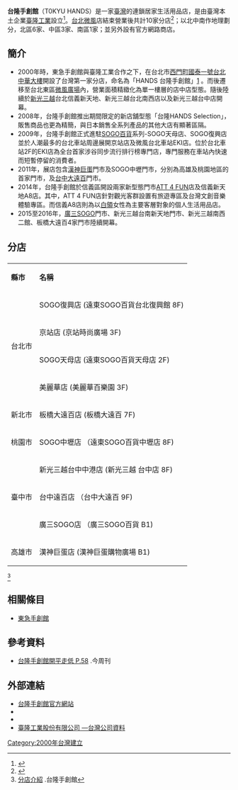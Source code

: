 {{Infobox Company 
| company_name = 臺隆手創館
| company_name_en =T0KYU HANDS
| company_logo = 
| company_type = [[股份有限公司|股份有限公司]]
| company_slogan = 
| image = 
| image_caption = 
| traded_as = 非上市
| local_code_name = TW
| local_code = 03538906
| foundation = 2000年
| location = {{TWN}}[[臺北市|臺北市]][[中山區_(臺北市)|中山區]]松江路261號12樓
| locations = 10
| area_served = [[台灣|台灣]]
| key_people = [[董事長|董事長]]：黃教漳 <br>[[總經理|總經理]]：黃教漳 
| founder =
| industry =連鎖居家生活用品店
| products = 家庭用品<br>[[家具|家具]]<br>[[手工藝|手工藝]]產品<br>[[五金|五金]]用品<br>[[電器|電器]]<br>[[燈飾|燈飾]]<br>[[玩具|玩具]]<br>[[文具|文具]]<br>[[派對|派對]]用品<br>[[行李|行李]]<br>[[露營|露營]]用品<br>
| capital = [[新台幣|新台幣]]500,000,000元
| revenue = [[新台幣|新台幣]]500,000,000元
| operating_income = 
| net_income = 
| num_employees = 
| accounting_period = 
| parent = <br>臺隆工業股份有限公司
| subsid = 
| homepage =https://www.hands.com.tw/p4-shop.asp
| footnotes = 
| width = 
}}

'''台隆手創館'''（T0KYU HANDS）是一家[[臺灣|臺灣]]的連鎖居家生活用品店，是由臺灣本土企業[[臺隆工業|臺隆工業]]設立<ref>{{cite news |author1=何秀玲 |title=台隆跨界結盟 讓1+1>2 |url=https://udn.com/news/story/7241/5140121 |accessdate=2021-01-21 |work=經濟日報 |date=2021-01-02 |archive-date=2021-01-29 |archive-url=https://web.archive.org/web/20210129013257/https://udn.com/news/story/7241/5140121 |dead-url=no }}</ref>。[[台北|台北]][[微風廣場|微風]]店結束營業後共計10家分店<ref>{{cite news |author1=江佩君 |title=台隆手創館首家旗艦店 營業19年的微風店今晚熄燈 |url=https://udn.com/news/story/7160/4900912 |accessdate=2021-01-21 |work=聯合報 |date=2020-09-30 |archive-date=2021-01-28 |archive-url=https://web.archive.org/web/20210128214934/https://udn.com/news/story/7160/4900912 |dead-url=no }}</ref>；以北中南作地理劃分，北區6家、中區3家、南區1家；並另外設有官方網路商店。

==簡介==
*2000年時，東急手創館與臺隆工業合作之下，在台北市[[西門町|西門町]][[國泰一號不動產投資信託基金|國泰一號台北中華大樓]]開設了台灣第一家分店，命名為「HANDS 台隆手創館」[https://www.businesstoday.com.tw/article/category/183016/post/201602280014/] {{Wayback|url=https://www.businesstoday.com.tw/article/category/183016/post/201602280014/ |date=20220516153600 }}。而後遷移至台北東區[[微風廣場|微風廣場]]內，營業面積精緻化為單一樓層的店中店型態。隨後陸續於[[新光三越|新光三越]]台北信義新天地、新光三越台北南西店以及新光三越台中店開幕。
*2008年，台隆手創館推出期間限定的新店舖型態「台隆HANDS Selection」，販售商品也更為精簡，與日本銷售全系列產品的其他大店有顯著區隔。
*2009年，台隆手創館正式進駐[[SOGO百貨|SOGO百貨]]系列-SOGO天母店、SOGO復興店並於人潮最多的台北車站周邊展開京站店及微風台北車站EKI店。位於台北車站2F的EKI店為全台首家涉谷同步流行排行榜專門店，專門服務在車站內快速而短暫停留的消費者。
*2011年，展店包含[[漢神巨蛋|漢神巨蛋]]門市及SOGO中壢門市，分別為高雄及桃園地區的首家門市，及[[遠東百貨|台中大遠百]]門市。
*2014年，台隆手創館於信義區開設兩家新型態門市[[ATT_4_FUN|ATT 4 FUN]]店及信義新天地A8店。其中，ATT 4 FUN店針對觀光客群設置有旅遊專區及台灣文創音樂體驗專區。而信義A8店則為以[[白領|白領]]女性為主要客層對象的個人生活用品店。
*2015至2016年，[[廣三SOGO|廣三SOGO]]門市、新光三越台南新天地門市、新光三越南西二館、板橋大遠百4家門市陸續開幕。

==分店 ==
==={{TW}}===
{|class="wikitable" 
|- align=center
| '''縣市'''||  '''名稱''' 
|-
|rowspan="4"|台北市|| SOGO復興店 (遠東SOGO百貨台北復興館 8F)
|-
| 京站店 (京站時尚廣場 3F)
|-
| SOGO天母店 (遠東SOGO百貨天母店 2F)
|-
| 美麗華店 (美麗華百樂園 3F)
|-
|新北市|| 板橋大遠百店 (板橋大遠百 7F)
|-
|桃園市|| SOGO中壢店 （遠東SOGO百貨中壢店 8F)
|-
|rowspan="3"|臺中市 ||新光三越台中中港店 (新光三越 台中店 8F)
|-
| 台中遠百店 （台中大遠百 9F)
|-
| 廣三SOGO店 （廣三SOGO百貨 B1)
|-
|高雄市|| 漢神巨蛋店 (漢神巨蛋購物廣場 B1)
|}

<ref>[https://www.hands.com.tw/p4-shop.asp 分店介紹] {{Wayback|url=https://www.hands.com.tw/p4-shop.asp |date=20201118052753 }}.台隆手創館</ref>

==相關條目==
* [[東急手創館|東急手創館]]

==參考資料==
*[https://www.businesstoday.com.tw/article/category/183016/post/201602280014/ 台隆手創館開平走低 P.58] {{Wayback|url=https://www.businesstoday.com.tw/article/category/183016/post/201602280014/ |date=20220516153600 }}.今周刊{{Reflist|2}}

==外部連結==
* [https://www.hands.com.tw/index.asp 台隆手創館官方網站] {{Wayback|url=https://www.hands.com.tw/index.asp |date=20201023103713 }}{{zh-tw}}
* {{facebook|handstailung|HANDS 台隆手創館}}
* {{youtube|channel=UCA7kZKBcWQ9i4xVcaD4sXYQ|Hands台隆手創館}}
* [http://company.g0v.ronny.tw/id/03538906  臺隆工業股份有限公司 —台灣公司資料]

{{Taiwan Professional shops}}

[[Category:2000年台灣建立|Category:2000年台灣建立]]